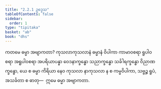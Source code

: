 ```yaml
---
title: "2.2.1 ဥဒ္ဒေသ"
tableOfContents: false
sidebar:
  order: 1
type: "tipitaka"
basket: "ab"
book: "dhs"
---
```



<DynamicBreadcrumb />

<Division number="583" book="dhs">

<Paragraph number="1095" book="dhs">
ကတမေ ဓမ္မာ အဗျာကတာ? ကုသလာကုသလာနံ ဓမ္မာနံ ဝိပါကာ ကာမာဝစရာ ရူပါဝစရာ အရူပါဝစရာ အပရိယာပန္နာ ဝေဒနာက္ခန္ဓော သညာက္ခန္ဓော သင်္ခါရက္ခန္ဓော ဝိညာဏက္ခန္ဓော, ယေ စ ဓမ္မာ ကိရိယာ နေဝ ကုသလာ နာကုသလာ န စ ကမ္မဝိပါကာ, သဗ္ဗဉ္စ ရူပံ, အသင်္ခတာ စ ဓာတု—  ဣမေ ဓမ္မာ အဗျာကတာ.
</Paragraph>
</Division>